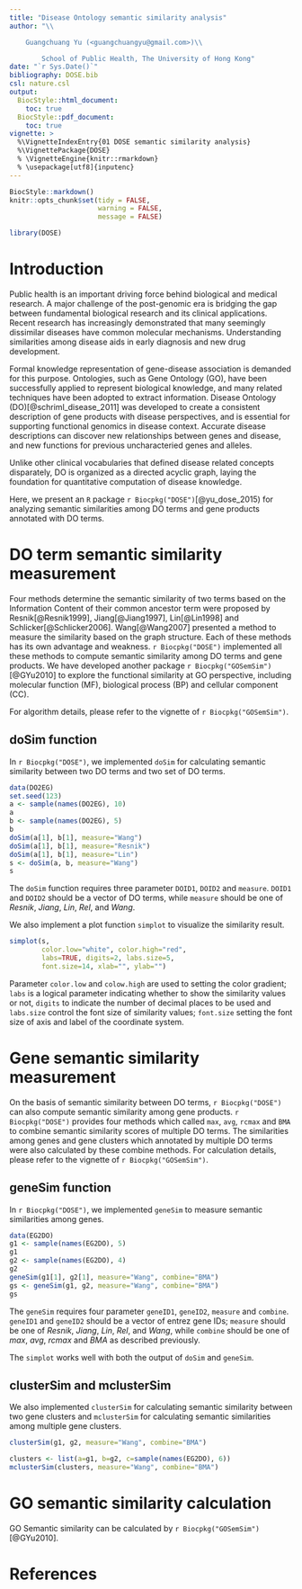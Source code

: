 ```yaml
---
title: "Disease Ontology semantic similarity analysis"
author: "\\

	Guangchuang Yu (<guangchuangyu@gmail.com>)\\

        School of Public Health, The University of Hong Kong"
date: "`r Sys.Date()`"
bibliography: DOSE.bib
csl: nature.csl
output: 
  BiocStyle::html_document:
    toc: true
  BiocStyle::pdf_document:
    toc: true
vignette: >
  %\VignetteIndexEntry{01 DOSE semantic similarity analysis}
  %\VignettePackage{DOSE}
  % \VignetteEngine{knitr::rmarkdown}
  % \usepackage[utf8]{inputenc}
---
```


```r
BiocStyle::markdown()
knitr::opts_chunk$set(tidy = FALSE,
                      warning = FALSE,
                      message = FALSE)
```

```r
library(DOSE)
```

# Introduction

Public health is an important driving force behind biological and medical research. 
A major challenge of the post-genomic era is bridging the gap between fundamental biological research and its clinical applications.
Recent research has increasingly demonstrated that many seemingly dissimilar diseases have common molecular mechanisms. 
Understanding similarities among disease aids in early diagnosis and new drug development.


Formal knowledge representation of gene-disease association is demanded for this purpose. 
Ontologies, such as Gene Ontology (GO), have been successfully applied to represent biological knowledge, and many related techniques have been adopted to extract information.
Disease Ontology (DO)[@schriml_disease_2011] was developed to create a consistent description of gene products with disease perspectives, and is essential for supporting functional genomics in disease context.
Accurate disease descriptions can discover new relationships between genes and disease, and new functions for previous uncharacteried genes and alleles.


Unlike other clinical vocabularies that defined disease related concepts disparately, DO is organized as a directed acyclic graph, laying the foundation for quantitative computation of disease knowledge. 

Here, we present an `R` package `r Biocpkg("DOSE")`[@yu_dose_2015) for analyzing semantic similarities among DO terms and gene products annotated with DO terms.


# DO term semantic similarity measurement

Four methods determine the semantic similarity of two terms based on the Information Content of 
their common ancestor term were proposed by Resnik[@Resnik1999], Jiang[@Jiang1997], 
Lin[@Lin1998] and Schlicker[@Schlicker2006]. Wang[@Wang2007] presented a method to measure the similarity based on the graph structure. Each of these methods has its own advantage and weakness. `r Biocpkg("DOSE")` implemented all these methods to compute semantic similarity among DO terms and gene products. We have developed another package `r Biocpkg("GOSemSim")`[@GYu2010] to explore the functional similarity at GO perspective, including molecular function (MF), biological process (BP) and cellular component (CC).


For algorithm details, please refer to the vignette of `r Biocpkg("GOSemSim")`.

## doSim function

In `r Biocpkg("DOSE")`, we implemented `doSim` for calculating semantic similarity between two DO terms and two set of DO terms.

```r
data(DO2EG)
set.seed(123)
a <- sample(names(DO2EG), 10)
a
b <- sample(names(DO2EG), 5)
b
doSim(a[1], b[1], measure="Wang")
doSim(a[1], b[1], measure="Resnik")
doSim(a[1], b[1], measure="Lin")
s <- doSim(a, b, measure="Wang")
s
```

The `doSim` function requires three parameter `DOID1`, `DOID2` and `measure`. `DOID1` and `DOID2` should be a vector of DO terms, while `measure` should be one of _Resnik_, _Jiang_, _Lin_, _Rel_, and _Wang_.


We also implement a plot function `simplot` to visualize the similarity result.
```r
simplot(s, 
        color.low="white", color.high="red", 
        labs=TRUE, digits=2, labs.size=5, 
        font.size=14, xlab="", ylab="")
```

Parameter `color.low` and `colow.high` are used to setting the color gradient; `labs` is a logical parameter indicating whether to show the similarity values or not, `digits` to indicate the number of decimal places to be used and `labs.size` control the font size of similarity values; `font.size` setting the font size of axis and label of the coordinate system.

# Gene semantic similarity measurement

On the basis of semantic similarity between DO terms, `r Biocpkg("DOSE")` can also compute semantic similarity among gene products. `r Biocpkg("DOSE")` provides four methods which called `max`, `avg`, `rcmax` and `BMA` to combine semantic similarity scores of multiple DO terms. The similarities among genes and gene clusters which annotated by multiple DO terms were also calculated by these combine methods. For calculation details, please refer to the vignette of `r Biocpkg("GOSemSim")`.

## geneSim function

In `r Biocpkg("DOSE")`, we implemented `geneSim` to measure semantic similarities among genes.

```r
data(EG2DO)
g1 <- sample(names(EG2DO), 5)
g1
g2 <- sample(names(EG2DO), 4)
g2
geneSim(g1[1], g2[1], measure="Wang", combine="BMA")
gs <- geneSim(g1, g2, measure="Wang", combine="BMA")
gs
```

The `geneSim` requires four parameter `geneID1`, `geneID2`, `measure` and `combine`. `geneID1` and `geneID2` should be a vector of entrez gene IDs; `measure` should be one of _Resnik_, _Jiang_, _Lin_, _Rel_, and _Wang_, while `combine` should be one of _max_, _avg_, _rcmax_ and _BMA_ as described previously.

The `simplot` works well with both the output of `doSim` and `geneSim`.


## clusterSim and mclusterSim

We also implemented `clusterSim` for calculating semantic similarity between two gene clusters and `mclusterSim` for calculating semantic similarities among multiple gene clusters.

```r
clusterSim(g1, g2, measure="Wang", combine="BMA")
```

```r
clusters <- list(a=g1, b=g2, c=sample(names(EG2DO), 6))
mclusterSim(clusters, measure="Wang", combine="BMA")
```


# GO semantic similarity calculation

GO Semantic similarity can be calculated by `r Biocpkg("GOSemSim")`[@GYu2010].


# References
